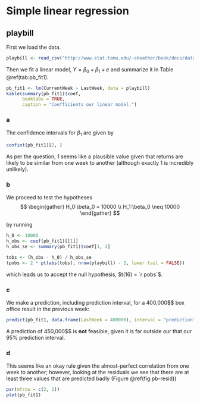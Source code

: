 # Simple linear regression

## playbill
First we load the data.

```r
playbill <- read_csv("http://www.stat.tamu.edu/~sheather/book/docs/datasets/playbill.csv")
```

Then we fit a linear model, $Y=\beta_0 + \beta_1 + e$
and summarize it in Table \@ref(tab:pb_fit1).

```r
pb_fit1 <- lm(CurrentWeek ~ LastWeek, data = playbill)
kable(summary(pb_fit1)$coef,
      booktabs = TRUE,
      caption = "Coefficients our linear model.")
```

### a {-}
The confidence intervals for $\beta_1$ are given by

```r
confint(pb_fit1)[2, ]
```

As per the question, 1 seems like a plausible value given that returns are
likely to be similar from one week to another (although exactly 1
is incredibly unlikely).

### b {-}
We proceed to test the hypotheses
$$
\begin{gather}
H_0:\beta_0 = 10000 \\
H_1:\beta_0 \neq 10000
\end{gather}
$$

by running

```r
h_0 <- 10000
h_obs <- coef(pb_fit1)[[1]]
h_obs_se <- summary(pb_fit1)$coef[1, 2]

tobs <- (h_obs - h_0) / h_obs_se
(pobs <- 2 * pt(abs(tobs), nrow(playbill) - 2, lower.tail = FALSE))
```

which leads us to accept the null hypothesis, $t(16) = `r pobs`$.

### c {-}
We make a prediction, including prediction interval, for a 400,000\$$ box
office result in the previous week:

```r
predict(pb_fit1, data.frame(LastWeek = 400000), interval = "prediction")
```

A prediction of 450,000\$$ is **not** feasible, given it is far outside
our that our 95% prediction interval. 

### d {-}
This seems like an okay rule given the almost-perfect correlation from one
week to another; however, looking at the residuals we see that there are at
least three values that are predicted badly (Figure \@ref(fig:pb-resid))

```r
par(mfrow = c(2, 2))
plot(pb_fit1)
```

